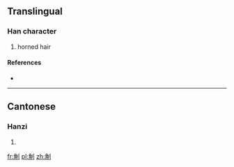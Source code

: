 ==Translingual==

===Han character===
{{Han char|rn=18|rad=刀|as=07|sn=9|four=|canj=弓月中弓 (NBLN)}}

# horned hair

====References====
* {{Han ref|kx=0140.220|hdz=10342.140|uh=34E9|ud=13545}}

----

==Cantonese==

===Hanzi===
{{yue-hanzi|jyut=|y=fan3, hin2 hyun1}}

# {{defn|lang=yue|sort=刀07}}

[[fr:㓩]]
[[pl:㓩]]
[[zh:㓩]]
